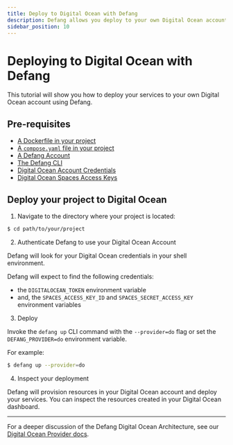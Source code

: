 ```yaml
---
title: Deploy to Digital Ocean with Defang
description: Defang allows you deploy to your own Digital Ocean account.
sidebar_position: 10
---
```


# Deploying to Digital Ocean with Defang

This tutorial will show you how to deploy your services to your own Digital Ocean account using Defang.

## Pre-requisites
* [A Dockerfile in your project](https://docs.docker.com/get-started/docker-concepts/building-images/writing-a-dockerfile/)
* [A `compose.yaml` file in your project](https://docs.docker.com/compose/gettingstarted/)
* [A Defang Account](/getting-started/authenticating)
* [The Defang CLI](/getting-started/installing)
* [Digital Ocean Account Credentials](/providers/digitalocean#getting-started)
* [Digital Ocean Spaces Access Keys](/providers/digitalocean#getting-started)

## Deploy your project to Digital Ocean

1. Navigate to the directory where your project is located:
```bash
$ cd path/to/your/project
```

2. Authenticate Defang to use your Digital Ocean Account

Defang will look for your Digital Ocean credentials in your shell environment.

Defang will expect to find the following credentials:
* the `DIGITALOCEAN_TOKEN` environment variable
* and, the `SPACES_ACCESS_KEY_ID` and `SPACES_SECRET_ACCESS_KEY` environment variables

3. Deploy

Invoke the `defang up` CLI command with the `--provider=do` flag or set the `DEFANG_PROVIDER=do` environment variable.

For example:

```bash
$ defang up --provider=do
```

4. Inspect your deployment

Defang will provision resources in your Digital Ocean account and deploy your services. You can inspect the resources created in your Digital Ocean dashboard.

***

For a deeper discussion of the Defang Digital Ocean Architecture, see our [Digital Ocean Provider docs](./providers/digitalocean/digitalocean).
